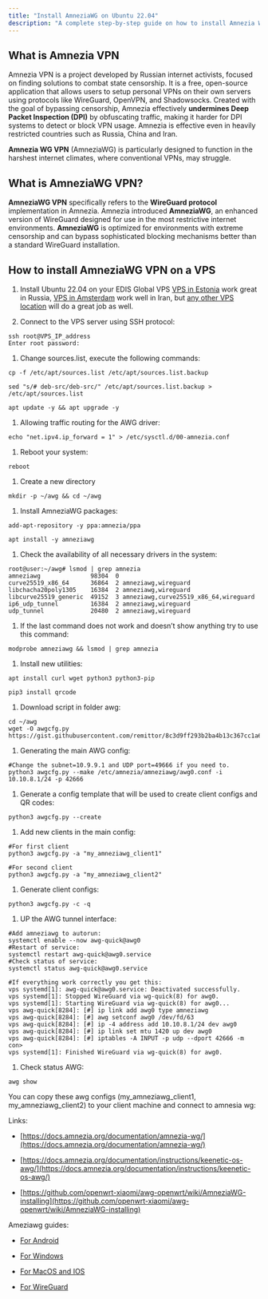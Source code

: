 ```yaml
---
title: "Install AmneziaWG on Ubuntu 22.04"
description: "A complete step-by-step guide on how to install Amnezia WireGuard VPN on Ubuntu 22.04, ensuring privacy, bypassing Deep Packet Inspection (DPI), and enabling access to restricted content."
---
```



## What is Amnezia VPN

Amnezia VPN is a project developed by Russian internet activists, focused on finding solutions to combat state censorship. It is a free, open-source application that allows users to setup personal VPNs on their own servers using protocols like WireGuard, OpenVPN, and Shadowsocks. Created with the goal of bypassing censorship, Amnezia effectively **undermines Deep Packet Inspection (DPI)** by obfuscating traffic, making it harder for DPI systems to detect or block VPN usage. Amnezia is effective even in heavily restricted countries such as Russia, China and Iran.

**Amnezia WG VPN** (AmneziaWG) is particularly designed to function in the harshest internet climates, where conventional VPNs, may struggle.

## What is AmneziaWG VPN?

**AmneziaWG VPN** specifically refers to the **WireGuard protocol** implementation in Amnezia. Amnezia introduced **AmneziaWG**, an enhanced version of WireGuard designed for use in the most restrictive internet environments. **AmneziaWG** is optimized for environments with extreme censorship and can bypass sophisticated blocking mechanisms better than a standard WireGuard installation.

## How to install AmneziaWG VPN on a VPS

1. Install Ubuntu 22.04 on your EDIS Global VPS&#x20;
   [VPS in Estonia](https://www.edisglobal.com/vps-hosting/estonia-tallinn) work great in Russia, [VPS in Amsterdam](https://www.edisglobal.com/vps-hosting/netherlands-amsterdam) work well in Iran, but [any other VPS location](https://www.edisglobal.com) will do a great job as well.

2. Connect to the VPS server using SSH protocol:

```shell
ssh root@VPS_IP_address
Enter root password:
```

1. Change sources.list, execute the following commands:

```shell
cp -f /etc/apt/sources.list /etc/apt/sources.list.backup

sed "s/# deb-src/deb-src/" /etc/apt/sources.list.backup > /etc/apt/sources.list

apt update -y && apt upgrade -y
```

1. Allowing traffic routing for the AWG driver:

```shell
echo "net.ipv4.ip_forward = 1" > /etc/sysctl.d/00-amnezia.conf
```

1. Reboot your system:

```shell
reboot
```

1. Create a new directory

```shell
mkdir -p ~/awg && cd ~/awg
```

1. Install AmneziaWG packages:

```shell
add-apt-repository -y ppa:amnezia/ppa

apt install -y amneziawg
```

1. Check the availability of all necessary drivers in the system:

```shell
root@user:~/awg# lsmod | grep amnezia
amneziawg              98304  0
curve25519_x86_64      36864  2 amneziawg,wireguard
libchacha20poly1305    16384  2 amneziawg,wireguard
libcurve25519_generic  49152  3 amneziawg,curve25519_x86_64,wireguard
ip6_udp_tunnel         16384  2 amneziawg,wireguard
udp_tunnel             20480  2 amneziawg,wireguard
```

1. If the last command does not work and doesn’t show anything try to use this command:

```shell
modprobe amneziawg && lsmod | grep amnezia
```

1. Install new utilities:

```shell
apt install curl wget python3 python3-pip
```

```shell
pip3 install qrcode
```

1. Download script in folder awg:

```shell
cd ~/awg
wget -O awgcfg.py https://gist.githubusercontent.com/remittor/8c3d9ff293b2ba4b13c367cc1a69f9eb/raw/awgcfg.py
```

1. Generating the main AWG config:

```shell
#Change the subnet=10.9.9.1 and UDP port=49666 if you need to.
python3 awgcfg.py --make /etc/amnezia/amneziawg/awg0.conf -i 10.10.8.1/24 -p 42666
```

1. Generate a config template that will be used to create client configs and QR codes:

```shell
python3 awgcfg.py --create
```

1. Add new clients in the main config:

```shell
#For first client
python3 awgcfg.py -a "my_amneziawg_client1"

#For second client
python3 awgcfg.py -a "my_amneziawg_client2"
```

1. Generate client configs:

```shell
python3 awgcfg.py -c -q
```

1. UP the AWG tunnel interface:

```shell
#Add amneziawg to autorun:
systemctl enable --now awg-quick@awg0
#Restart of service:
systemctl restart awg-quick@awg0.service
#Check status of service:
systemctl status awg-quick@awg0.service

#If everything work correctly you get this:
vps systemd[1]: awg-quick@awg0.service: Deactivated successfully.
vps systemd[1]: Stopped WireGuard via wg-quick(8) for awg0.
vps systemd[1]: Starting WireGuard via wg-quick(8) for awg0...
vps awg-quick[8284]: [#] ip link add awg0 type amneziawg
vps awg-quick[8284]: [#] awg setconf awg0 /dev/fd/63
vps awg-quick[8284]: [#] ip -4 address add 10.10.8.1/24 dev awg0
vps awg-quick[8284]: [#] ip link set mtu 1420 up dev awg0
vps awg-quick[8284]: [#] iptables -A INPUT -p udp --dport 42666 -m con>
vps systemd[1]: Finished WireGuard via wg-quick(8) for awg0.
```

1. Check status AWG:

```shell
awg show
```

You can copy these awg configs (my\_amneziawg\_client1, my\_amneziawg\_client2) to your client machine and connect to amnesia wg:

<div style={{ display: "flex", gap: "10px", flexWrap: "wrap" }}>
  <CtaButton label="Install amneziawg client on Keenetic router" link="./install-amneziawg-on-keenetic-router" openInNewTab={true} />

  <CtaButton label="Install on Ubuntu" link="./install-amneziawg-on-ubuntu-2204" openInNewTab={true} />

  <CtaButton label="Install amneziawg client on Windows" link="./install-amneziawg-client-on-windows" openInNewTab={true} />
</div>

Links:

* [https://docs.amnezia.org/documentation/amnezia-wg/](https://docs.amnezia.org/documentation/amnezia-wg/)

* [https://docs.amnezia.org/documentation/instructions/keenetic-os-awg/](https://docs.amnezia.org/documentation/instructions/keenetic-os-awg/)

* [https://github.com/openwrt-xiaomi/awg-openwrt/wiki/AmneziaWG-installing](https://github.com/openwrt-xiaomi/awg-openwrt/wiki/AmneziaWG-installing)

Ameziawg guides:

* [For Android](https://github.com/amnezia-vpn/awg-android)

* [For Windows](https://github.com/amnezia-vpn/awg-windows)

* [For MacOS and IOS](https://github.com/amnezia-vpn/awg-apple)

* [For WireGuard](https://github.com/amnezia-vpn/amnezia-wg-tools)